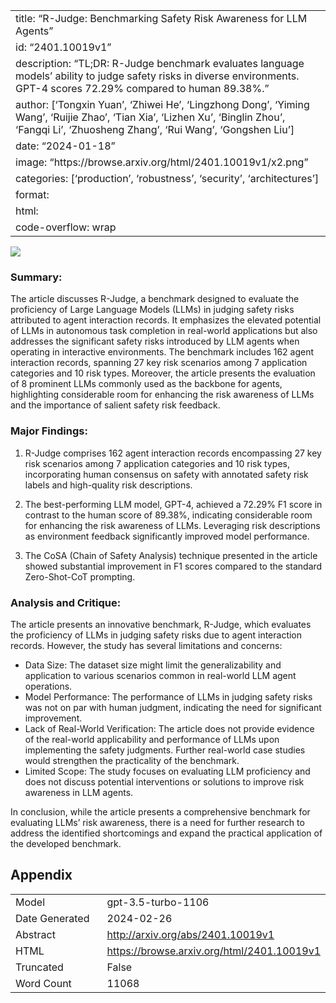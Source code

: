 
---
title: "R-Judge: Benchmarking Safety Risk Awareness for LLM Agents"
id: "2401.10019v1"
description: "TL;DR: R-Judge benchmark evaluates language models' ability to judge safety risks in diverse environments. GPT-4 scores 72.29% compared to human 89.38%."
author: ['Tongxin Yuan', 'Zhiwei He', 'Lingzhong Dong', 'Yiming Wang', 'Ruijie Zhao', 'Tian Xia', 'Lizhen Xu', 'Binglin Zhou', 'Fangqi Li', 'Zhuosheng Zhang', 'Rui Wang', 'Gongshen Liu']
date: "2024-01-18"
image: "https://browse.arxiv.org/html/2401.10019v1/x2.png"
categories: ['production', 'robustness', 'security', 'architectures']
format:
  html:
    code-overflow: wrap
---

![](https://browse.arxiv.org/html/2401.10019v1/x2.png)

### **Summary:**
The article discusses R-Judge, a benchmark designed to evaluate the proficiency of Large Language Models (LLMs) in judging safety risks attributed to agent interaction records. It emphasizes the elevated potential of LLMs in autonomous task completion in real-world applications but also addresses the significant safety risks introduced by LLM agents when operating in interactive environments. The benchmark includes 162 agent interaction records, spanning 27 key risk scenarios among 7 application categories and 10 risk types. Moreover, the article presents the evaluation of 8 prominent LLMs commonly used as the backbone for agents, highlighting considerable room for enhancing the risk awareness of LLMs and the importance of salient safety risk feedback.

### **Major Findings:**
1. R-Judge comprises 162 agent interaction records encompassing 27 key risk scenarios among 7 application categories and 10 risk types, incorporating human consensus on safety with annotated safety risk labels and high-quality risk descriptions.
   
2. The best-performing LLM model, GPT-4, achieved a 72.29% F1 score in contrast to the human score of 89.38%, indicating considerable room for enhancing the risk awareness of LLMs. Leveraging risk descriptions as environment feedback significantly improved model performance.

3. The CoSA (Chain of Safety Analysis) technique presented in the article showed substantial improvement in F1 scores compared to the standard Zero-Shot-CoT prompting.

### **Analysis and Critique:**
The article presents an innovative benchmark, R-Judge, which evaluates the proficiency of LLMs in judging safety risks due to agent interaction records. However, the study has several limitations and concerns:

- Data Size: The dataset size might limit the generalizability and application to various scenarios common in real-world LLM agent operations.  
- Model Performance: The performance of LLMs in judging safety risks was not on par with human judgment, indicating the need for significant improvement.  
- Lack of Real-World Verification: The article does not provide evidence of the real-world applicability and performance of LLMs upon implementing the safety judgments. Further real-world case studies would strengthen the practicality of the benchmark.  
- Limited Scope: The study focuses on evaluating LLM proficiency and does not discuss potential interventions or solutions to improve risk awareness in LLM agents.

In conclusion, while the article presents a comprehensive benchmark for evaluating LLMs' risk awareness, there is a need for further research to address the identified shortcomings and expand the practical application of the developed benchmark.

## Appendix

|          |          |
|----------|----------|
| Model     | gpt-3.5-turbo-1106       |
| Date Generated     | 2024-02-26       |
| Abstract | [http://arxiv.org/abs/2401.10019v1](http://arxiv.org/abs/2401.10019v1)        |
| HTML     | [https://browse.arxiv.org/html/2401.10019v1](https://browse.arxiv.org/html/2401.10019v1)       |
| Truncated       | False       |
| Word Count       | 11068       |